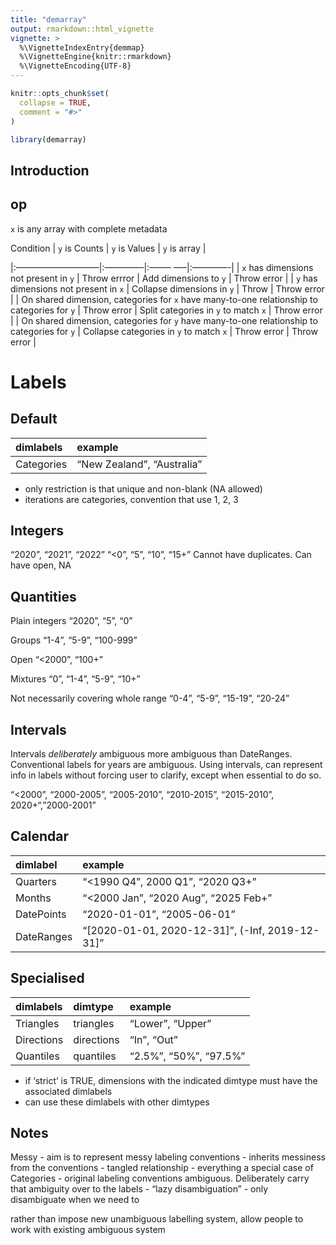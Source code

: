 ```yaml
---
title: "demarray"
output: rmarkdown::html_vignette
vignette: >
  %\VignetteIndexEntry{demmap}
  %\VignetteEngine{knitr::rmarkdown}
  %\VignetteEncoding{UTF-8}
---
```


```r
knitr::opts_chunk$set(
  collapse = TRUE,
  comment = "#>"
)
```

```r
library(demarray)
```

## Introduction

## op

`x` is any array with complete metadata

| Condition                    | `y` is Counts | `y` is Values | `y` is array |
|:-----------------------------|:--------------|:-------- -----|:-------------|
| `x` has dimensions not present in `y` | Throw errror | Add dimensions to `y` | Throw error |
| `y` has dimensions not present in `x` | Collapse dimensions in `y` | Throw | Throw error |
| On shared dimension, categories for `x` have many-to-one relationship to categories for `y` | Throw error | Split categories in `y` to match `x` | Throw error |
| On shared dimension, categories for `y` have many-to-one relationship to categories for `y` | Collapse categories in `y` to match `x` | Throw error | Throw error |




# Labels

## Default

| dimlabels       |  example             |
|:----------------|:---------------------|
| Categories      | "New Zealand", "Australia" |

- only restriction is that unique and non-blank (NA allowed)
- iterations are categories, convention that use 1, 2, 3


## Integers

"2020", "2021", "2022"
"<0", "5", "10", "15+"
Cannot have duplicates. Can have open, NA

## Quantities

Plain integers
"2020", "5", "0"

Groups
"1-4", "5-9", "100-999"

Open
"<2000", "100+"

Mixtures
"0", "1-4", "5-9", "10+"

Not necessarily covering whole range
"0-4", "5-9", "15-19", "20-24"


## Intervals

Intervals *deliberately* ambiguous more ambiguous than DateRanges. Conventional labels for years are ambiguous. Using intervals, can represent info in labels without forcing user to clarify, except when essential to do so.

"<2000", "2000-2005", "2005-2010", "2010-2015", "2015-2010", 2020+", "2000-2001"


## Calendar

| dimlabel        |  example             |
|:----------------|:---------------------|
| Quarters         | "<1990 Q4", 2000 Q1", "2020 Q3+" |
| Months          | "<2000 Jan", "2020 Aug", "2025 Feb+" |
| DatePoints          | "2020-01-01", "2005-06-01" |
| DateRanges         | "[2020-01-01, 2020-12-31]", (-Inf, 2019-12-31]" |



## Specialised

| dimlabels     | dimtype   |  example      |
|:--------------|:----------|:--------------|
| Triangles     | triangles | "Lower", "Upper" |
| Directions    | directions | "In", "Out"      |
| Quantiles     | quantiles | "2.5%", "50%", "97.5%" |

- if 'strict' is TRUE, dimensions with the indicated dimtype must have the associated dimlabels
- can use these dimlabels with other dimtypes


## Notes

Messy
- aim is to represent messy labeling conventions - inherits messiness from the conventions
- tangled relationship
  - everything a special case of Categories
- original labeling conventions ambiguous. Deliberately carry that ambiguity over to the labels
- "lazy disambiguation" - only disambiguate when we need to


rather than impose new unambiguous labelling system, allow people to work with existing ambiguous system